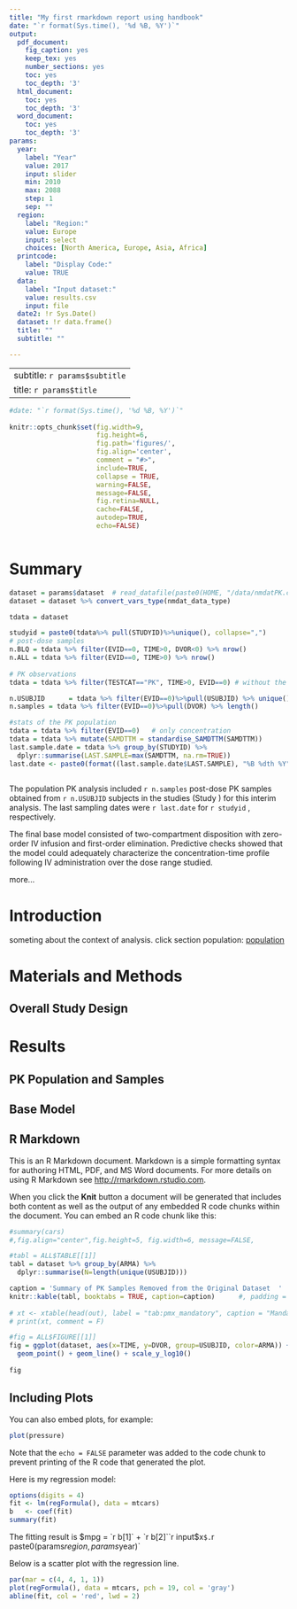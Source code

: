 ```yaml
---
title: "My first rmarkdown report using handbook"
date: "`r format(Sys.time(), '%d %B, %Y')`"
output:
  pdf_document:
    fig_caption: yes
    keep_tex: yes
    number_sections: yes
    toc: yes
    toc_depth: '3'
  html_document:
    toc: yes
    toc_depth: '3'
  word_document: 
    toc: yes
    toc_depth: '3'   
params:
  year:
    label: "Year"
    value: 2017
    input: slider
    min: 2010
    max: 2088
    step: 1
    sep: ""
  region:
    label: "Region:"
    value: Europe
    input: select
    choices: [North America, Europe, Asia, Africa]
  printcode:
    label: "Display Code:"
    value: TRUE
  data:
    label: "Input dataset:"
    value: results.csv
    input: file
  date2: !r Sys.Date()
  dataset: !r data.frame()
  title: ""
  subtitle: ""

---
```


---
subtitle: `r params$subtitle`
title: `r params$title `
---




```r

#date: "`r format(Sys.time(), '%d %B, %Y')`"
   
knitr::opts_chunk$set(fig.width=9, 
                      fig.height=6, 
                      fig.path='figures/', 
                      fig.align='center',
                      comment = "#>",
                      include=TRUE,
                      collapse = TRUE,
                      warning=FALSE, 
                      message=FALSE, 
                      fig.retina=NULL, 
                      cache=FALSE, 
                      autodep=TRUE, 
                      echo=FALSE)



```




# Summary {#sec-summary}


```r

dataset = params$dataset  # read_datafile(paste0(HOME, "/data/nmdatPK.csv"))
dataset = dataset %>% convert_vars_type(nmdat_data_type)

tdata = dataset

studyid = paste0(tdata%>% pull(STUDYID)%>%unique(), collapse=",")
# post-dose samples
n.BLQ = tdata %>% filter(EVID==0, TIME>0, DVOR<0) %>% nrow()
n.ALL = tdata %>% filter(EVID==0, TIME>0) %>% nrow()  
  
# PK observations
tdata = tdata %>% filter(TESTCAT=="PK", TIME>0, EVID==0) # without the outliers or missing data

n.USUBJID      = tdata %>% filter(EVID==0)%>%pull(USUBJID) %>% unique() %>% length()
n.samples = tdata %>% filter(EVID==0)%>%pull(DVOR) %>% length() 

#stats of the PK population
tdata = tdata %>% filter(EVID==0)   # only concentration
tdata = tdata %>% mutate(SAMDTTM = standardise_SAMDTTM(SAMDTTM)) 
last.sample.date = tdata %>% group_by(STUDYID) %>% 
  dplyr::summarise(LAST.SAMPLE=max(SAMDTTM, na.rm=TRUE))
last.date <- paste0(format((last.sample.date$LAST.SAMPLE), "%B %dth %Y"), collapse=" and ")
 

```

The population PK analysis included `r n.samples` post-dose PK samples obtained from `r n.USUBJID` subjects in the studies (Study ) for this interim analysis. The last sampling dates were `r last.date`  for `r studyid` , respectively.  

The final base model consisted of two-compartment disposition with zero-order IV infusion and first-order elimination. Predictive checks showed that the model could adequately characterize the concentration-time profile following IV administration over the dose range studied. 
  
more...

<!--

-->


# Introduction {#sec-introduction}
 
someting about the context of analysis. click section population: [population](#population)


# Materials and Methods {#sec-method}
 
## Overall Study Design {#sec-study-design}


# Results {#sec-results}

## PK Population and Samples {#subsec-population}


## Base Model {#result-base-model}


## R Markdown

This is an R Markdown document. Markdown is a simple formatting syntax for authoring HTML, PDF, and MS Word documents. For more details on using R Markdown see <http://rmarkdown.rstudio.com>.

When you click the **Knit** button a document will be generated that includes both content as well as the output of any embedded R code chunks within the document. You can embed an R code chunk like this:

\newpage

```r
#summary(cars)
#,fig.align="center",fig.height=5, fig.width=6, message=FALSE,

#tabl = ALL$TABLE[[1]]
tabl = dataset %>% group_by(ARMA) %>% 
  dplyr::summarise(N=length(unique(USUBJID)))

caption = 'Summary of PK Samples Removed from the Original Dataset  '
knitr::kable(tabl, booktabs = TRUE, caption=caption)      #, padding = 2
   
# xt <- xtable(head(out), label = "tab:pmx_mandatory", caption = "Mandatory arguments of pmx() function")
# print(xt, comment = F)

```


```r

#fig = ALL$FIGURE[[1]]
fig = ggplot(dataset, aes(x=TIME, y=DVOR, group=USUBJID, color=ARMA)) + 
  geom_point() + geom_line() + scale_y_log10()
 
fig

```





## Including Plots

You can also embed plots, for example:

```r
plot(pressure)
```

Note that the `echo = FALSE` parameter was added to the code chunk to prevent printing of the R code that generated the plot.


Here is my regression model:

```r
options(digits = 4)
fit <- lm(regFormula(), data = mtcars)
b   <- coef(fit)
summary(fit)
```

The fitting result is $mpg = `r b[1]` + `r b[2]``r input$x`$.  
 `r paste0(params$region, params$year)`  

Below is a scatter plot with the regression line.

```r
par(mar = c(4, 4, 1, 1))
plot(regFormula(), data = mtcars, pch = 19, col = 'gray')
abline(fit, col = 'red', lwd = 2)
```